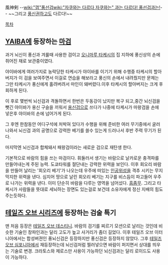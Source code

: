 風神剣
--[[wiki:"껌"풍선검]][[wiki:"자쿠와는 다르다 자쿠와는" 과는 다르다! 풍선검과는!]]-- ~~그리고 [[풍신권]]하고도 다르다!~~

[[목차]]
== [[YAIBA]]에 등장하는 [[마검]] ==
과거 뇌신이 풍신과 겨룰때 사용한 검이고 [[오니마루 타케시]]의 집 지하에 풍신상의 손에 쥐어진 채로 보관중이였다.

야이바에게 여러가지로 농락당한 타케시가 야이바를 이기기 위해 수행중 타케시의 할아버지가 이 검을 보여주면서 이걸로 연습을 해보라고 풍신의 손에서 내려줬지만 문제는 그만 타케시가 풍신에게 홀려버려서 마인이 돼버렸다.이후 타케시의 할아버지는 크게 후회하게 된다.

이 후로 몇번씩 뇌신검과 격돌하면서 한번은 두동강이 났지만 복구 되고,중간 뇌신검을 뺏긴 야이바가 용신 구슬을 끼워서 [[용신검]]으로 쓰다가 나중에 타케시가 마왕검을 손에 넣은후 야이바의 손에 넘어가게 된다.

그 후엔 한참동안 어디구석에 처박혀 있다가 수행을 위해 준비한 여러 무기중에서 굴러나와서 뇌신검 과의 공명으로 강력한 베기를 쓸수 있는게 드러나서 후반 주력 무기가 된다.

마지막엔 뇌신검과 합체돼서 패왕검이라는 새로운 검으로 재탄생 한다. 

기본적으로 바람의 힘을 쓰는 마검이다. 휘둘러서 생기는 바람으로 날카로운 충격파를 만들어내는게 주된 능력. 도쿄타워를 절단내는 강력한 위력을 보인다. 이후 회오리 바람을 만들어 날리는 '회오리 베기'가 나오는데 우주에 떠있는 [[인공위성]]을 격추 시키는 무지막지한 위력을 낸다. 심지어 땅으로 날린 회오리 베기는 지구를 비스듬이 파고들어 우주로 나가는 위력을 낸다. 이미 단순히 바람을 다루는 영역을 넘어섰다. [[흠좀무]]. 그리고 타케시가 사람들을 뜻대로 세뇌하는 장면도 있는걸로 보건데 소유자에게 정신 지배의 힘도 주는듯하다.


== [[테일즈 오브 시리즈]]에 등장하는 검술 특기 ==
맨 처음 등장은 [[테일즈 오브 데스티니]]. 바람의 검기를 찌르기 모션으로 날리는 것인데 비슷한 기술인 창파인과는 달리 고도가 높고 사거리가 좀더 길었다. 이후 테일즈 오브 이터니아에서는 합성버젼인 풍뇌신검은 등장하지만 풍신검은 등장하지 않았다. 그후 [[테일즈 오브 심포니아]]에서 재등장하는데 뇌신검처럼 찔러넣으면 바람이 퍼지면서 상대를 띄우는 기술로 변경. 크라토스와 제로스만 사용이 가능하던 뇌신검과는 달리 로이드도 사용이 가능하다.
